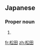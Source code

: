 ==Japanese==
{{ja-kanjitab|まつ|だ}}

===Proper noun===
{{ja-pos|proper|まつだ}}

# {{surname|lang=ja|sort=まつだ}}

[[fr:松田]]
[[zh:松田]]